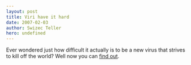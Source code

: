 ```yaml
---
layout: post
title: Viri have it hard
date: 2007-02-03
author: Swizec Teller
hero: undefined
---
```


Ever wondered just how difficult it actually is to be a new virus that strives to kill off the world? Well now you can [find out](http://www.newgrounds.com/portal/view/360724).
